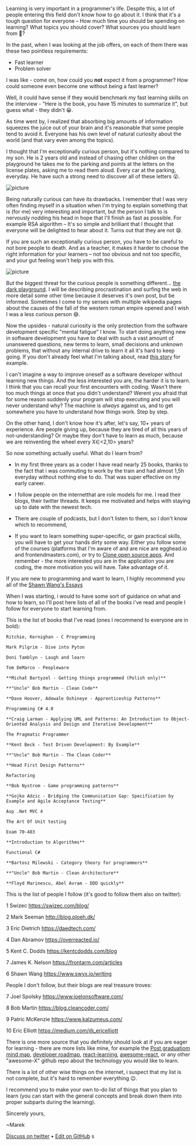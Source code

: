 
Learning is very important in a programmer's life. Despite this, a lot of people entering this field don't know how to go about it. I think that it's a tough question for everyone – How much time you should be spending on learning? What topics you should cover? What sources you should learn from 🤔?

In the past, when I was looking at the job offers, on each of them there was these two pointless requirements:

- Fast learner
- Problem solver

I was like - come on, how could you **not** expect it from a programmer? How could someone even become one without being a fast learner?

Well, it could have sense if they would benchmark my fast learning skills on the interview - "Here is the book, you have 15 minutes to summarize it", but guess what - they didn't 😀.

As time went by, I realized that absorbing big amounts of information squeezes the juice out of your brain and it's reasonable that some people tend to avoid it. Everyone has his own level of natural curiosity about the world (and that vary even among the topics).

I thought that I'm exceptionally curious person, but it's nothing compared to my son. He is 2 years old and instead of chasing other children on the playground he takes me to the parking and points at the letters on the license plates, asking me to read them aloud. Every car at the parking, everyday. He have such a strong need to discover all of these letters 😮.

<img src={image} alt="picture" />

Being naturally curious can have its drawbacks. I remember that I was very often finding myself in a situation when I'm trying to explain something that is (for me) very interesting and important, but the person I talk to is nervously nodding his head in hope that I'll finish as fast as possible. For example RSA algorithm – It's so simple and brilliant that I thought that everyone will be delighted to hear about it. Turns out that they are not 😪.

If you are such an exceptionally curious person, you have to be careful to not bore people to death. And as a teacher, it makes it harder to choose the right information for your learners – not too obvious and not too specific, and your gut feeling won't help you with this.

<img src={gif} alt="picture" />

But the biggest threat for the curious people is something different... [the dark playground](https://waitbutwhy.com/2013/11/how-to-beat-procrastination.html). I will be describing procrastination and surfing the web in more detail some other time because it deserves it's own post, but be informed. Sometimes I come to my senses with multiple wikipedia pages about the causes of the fall of the western roman empire opened and I wish I was a less curious person 😅.

Now the upsides - natural curiosity is the only protection from the software development specific "mental fatigue" I know. To start doing anything new in software development you have to deal with such a vast amount of unanswered questions, new terms to learn, small decisions and unknown problems, that without any internal drive to learn it all it's hard to keep going. If you don't already feel what I'm talking about, read [this story](https://swizec.com/blog/learning-a-new-field-is-super-hard-i-get-it-now-%f0%9f%98%85/swizec/8974) for example.

I can't imagine a way to improve oneself as a software developer without learning new things. And the less interested you are, the harder it is to learn. I think that you can recall your first encounters with coding. Wasn't there too much things at once that you didn't understand? Werent you afraid that for some reason suddenly your program will stop executing and you will never understand why? The machine is _always_ against us, and to get somewhere you have to understand how things work. Step by step.

On the other hand, I don't know how it's after, let's say, 10+ years of experience. Are people giving up, because they are tired of all this years of not-understanding? Or maybe they don't have to learn as much, because we are reinventing the wheel every X∈<2,10> years?

So now something actually useful. What do I learn from?

- In my first three years as a coder I have read nearly 25 books, thanks to the fact that i was commuting to work by the train and had almost 1,5h everyday without nothing else to do. That was super effective on my early career.

- I follow people on the internetthat are role models for me. I read their blogs, their twitter threads. It keeps me motivated and helps with staying up to date with the newest tech.

- There are couple of podcasts, but I don't listen to them, so I don't know which to recommend,

- If you want to learn something super-specific, or gain practical skills, you will have to get your hands dirty some way. Either you follow some of the courses (platforms that I'm aware of and are nice are egghead.io and frontendmasters.com), or try to [Clone open source apps](https://www.swyx.io/writing/clone-open-source-apps/). And remember - the more interested you are in the application you are coding, the more motivation you will have. Take advantage of it.

If you are new to programming and want to learn, I highly recommend you all of the [Shawn Wang's Essays](https://www.swyx.io/writing)

When I was starting, i would to have some sort of guidance on what and how to learn, so I'll post here lists of all of the books i've read and people I follow for everyone to start learning from.

This is the list of books that I've read (ones I recommend to everyone are in bold):

    Ritchie, Kernighan - C Programming

    Mark Pilgrim - Dive into Pyton

    Doni Tamblyn - Laugh and learn

    Tom DeMarco - Peopleware

    **Michał Bartyzel - Getting things programmed (Polish only)**

    **"Uncle" Bob Martin - Clean Code**

    **Dave Hoover, Adewale Oshineye - Apprenticeship Patterns**

    Programming C# 4.0

    **Craig Larman - Applying UML and Patterns: An Introduction to Object-Oriented Analysis and Design and Iterative Development**

    The Pragmatic Programmer

    **Kent Beck - Test Driven Development: By Example**

    **"Uncle" Bob Martin - The Clean Coder**

    **Head First Design Patterns**

    Refactoring

    **Bob Nystrom - Game programming patterns**

    **Gojko Adzic - Bridging the Communication Gap: Specification by Example and Agile Acceptance Testing**

    Asp .Net MVC 4

    The Art Of Unit testing

    Exam 70-483

    **Introduction to Algorithms**

    Functional C#

    **Bartosz Milewski - Category theory for programmers**

    **"Uncle" Bob Martin - Clean Architecture**

    **Floyd Marinescu, Abel Avram - DDD quickly**

This is the list of people I follow (it's good to follow them also on twitter):

1 Swizec https://swizec.com/blog/

2 Mark Seeman http://blog.ploeh.dk/

3 Eric Dietrich https://daedtech.com/

4 Dan Abramov https://overreacted.io/

5 Kent C. Dodds https://kentcdodds.com/blog

7 James K. Nelson https://frontarm.com/articles

6 Shawn Wang https://www.swyx.io/writing

People I don't follow, but their blogs are real treasure troves:

7 Joel Spolsky https://www.joelonsoftware.com/

8 Bob Martin https://blog.cleancoder.com/

9 Patric McKenzie https://www.kalzumeus.com/

10 Eric Elliott https://medium.com/@_ericelliott

There is one more source that you definitely should look at if you are eager for learning - there are more lists like mine, for example the [Post graduatiom mind map](https://www.swyx.io/writing/post-graduation/), [developer roadmap](https://github.com/kamranahmedse/developer-roadmap), [react-learning](https://github.com/ericdouglas/react-learning), [awesome-react](https://github.com/enaqx/awesome-react), or any other "awesome-X" github repo about the technology you would like to learn.

There is a lot of other wise things on the internet, i suspect that my list is not complete, but it's hard to remember everything 😉.

I recommend you to make your own to-do list of things that you plan to learn (you can start with the general concepts and break down them into proper subparts during the learning).

Sincerely yours,<br />

~Marek

[Discuss on twitter](https://twitter.com/marek_us) • [Edit on GitHub](https://github.com/mcalus3/create-react-blog) s
